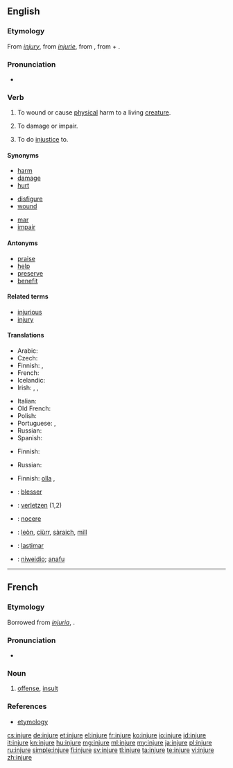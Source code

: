 ==English==
{{wikipedia|injury}}

===Etymology===
From ''[[injury]]'', from {{etyl|xno}} ''[[injurie]]'', from {{etyl|la}} {{term|iniuria|iniūria|injustice; wrong; offense|lang=la}}, from {{term|in-||not|lang=la}} + {{term|ius|iūs, iūris|right, law|lang=la}}.

===Pronunciation===
* {{audio|en-us-injure.ogg|Audio (US)}}

===Verb===
{{en-verb|injur|ing}}

# {{transitive}} To wound or cause  [[physical]] harm to a living [[creature]].
# {{transitive}} To damage or impair.
# {{transitive}} To do [[injustice]] to.

====Synonyms====
{{top3}}
* [[harm]]
* [[damage]]
* [[hurt]]
{{mid3}}
* [[disfigure]]
* [[wound]]
{{mid3}}
* [[mar]]
* [[impair]]
{{bottom}}

====Antonyms====
* [[praise]]
* [[help]]
* [[preserve]]
* [[benefit]]

====Related terms====
* [[injurious]]
* [[injury]]

====Translations====
{{trans-top|to wound or cause physical harm}}
* Arabic: {{t+|ar|جرح|tr=jaraHa}}
* Czech: {{t-|cs|zranit}}
* Finnish: {{t-|fi|vahingoittaa}}, {{t|fi|haavoittaa}}
* French: {{t+|fr|blesser}}
* Icelandic: {{t+|is|slasa}}
* Irish: {{t-|ga|déan díobháil|xs=Irish}}, {{t-|ga|déan díobháil do|xs=Irish}}, {{t-|ga|díobháil|xs=Irish}}
{{trans-mid}}
* Italian: {{t+|it|ferire}}
* Old French: {{tø|fro|blechier}}
* Polish: {{t-|pl|ranić}}
* Portuguese: {{t+|pt|ferir}},  {{t+|pt|machucar}}
* Russian: {{t|ru|ранить|tr=ránit'}}
* Spanish: {{t+|es|herir}}
{{trans-bottom}}

{{trans-top|to cause damage or impair}}
* Finnish: {{t-|fi|vahingoittaa}}
{{trans-mid}}
* Russian: {{t+|ru|повредить|tr=povredít'}}
{{trans-bottom}}

{{trans-top|to do injustice to}}
* Finnish: [[olla#Finnish|olla]] {{t|fi|epäoikeudenmukainen}}, {{t|fi|loukata}}
{{trans-mid}}
{{trans-bottom}}

{{checktrans-top}}
* {{ttbc|fr}}: [[blesser]]
* {{ttbc|de}}: [[verletzen]] (1,2)
* {{ttbc|la}}: [[nocere]]
{{trans-mid}}
* {{ttbc|gd}}: [[leòn]], [[ciùrr]], [[sàraich]], [[mill#Scottish Gaelic|mill]]
* {{ttbc|es}}: [[lastimar]]
* {{ttbc|cy}}: [[niweidio]]; [[anafu]]
{{trans-bottom}}

----

==French==

===Etymology===
Borrowed from {{etyl|la|fr}} ''[[injuria]]'', {{term|iniuria|iniūria|lang=la}}.

===Pronunciation===
* {{audio|Fr-injure.ogg|audio}}

===Noun===
{{fr-noun|f}}

# [[offense]], [[insult]]

===References===
* [http://www.cnrtl.fr/etymologie/injure etymology]

[[cs:injure]]
[[de:injure]]
[[et:injure]]
[[el:injure]]
[[fr:injure]]
[[ko:injure]]
[[io:injure]]
[[id:injure]]
[[it:injure]]
[[kn:injure]]
[[hu:injure]]
[[mg:injure]]
[[ml:injure]]
[[my:injure]]
[[ja:injure]]
[[pl:injure]]
[[ru:injure]]
[[simple:injure]]
[[fi:injure]]
[[sv:injure]]
[[tl:injure]]
[[ta:injure]]
[[te:injure]]
[[vi:injure]]
[[zh:injure]]